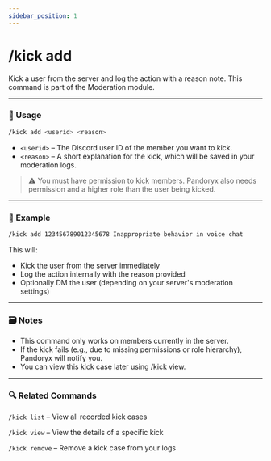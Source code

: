 ```yaml
---
sidebar_position: 1
---
```


# /kick add

Kick a user from the server and log the action with a reason note. This command is part of the Moderation module.

<hr className="md-divider-gradient" />

### 💬 Usage
```bash
/kick add <userid> <reason>
```
- `<userid>` – The Discord user ID of the member you want to kick.
- `<reason>` – A short explanation for the kick, which will be saved in your moderation logs.
> ⚠️ You must have permission to kick members. Pandoryx also needs permission and a higher role than the user being kicked.

<hr className="md-divider-gradient" />

### 📌 Example
```bash
/kick add 123456789012345678 Inappropriate behavior in voice chat
```
This will:
- Kick the user from the server immediately
- Log the action internally with the reason provided
- Optionally DM the user (depending on your server's moderation settings)

<hr className="md-divider-gradient" />

### 🗃️ Notes
- This command only works on members currently in the server.
- If the kick fails (e.g., due to missing permissions or role hierarchy), Pandoryx will notify you.
- You can view this kick case later using /kick view.

<hr className="md-divider-gradient" />

### 🔍 Related Commands
`/kick list` – View all recorded kick cases

`/kick view` – View the details of a specific kick

`/kick remove` – Remove a kick case from your logs
